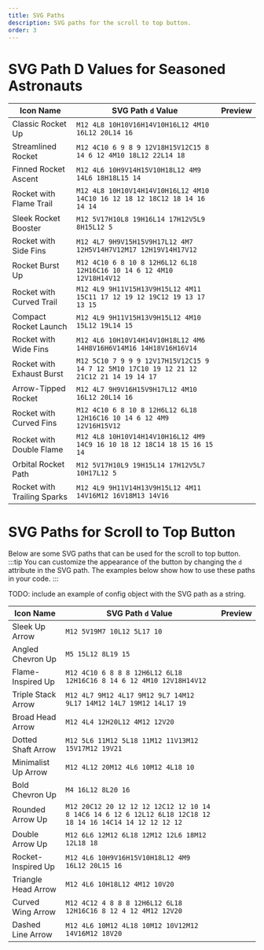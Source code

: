 ```yaml
---
title: SVG Paths
description: SVG paths for the scroll to top button.
order: 3
---
```





# SVG Path D Values for Seasoned Astronauts


| Icon Name                       | SVG Path `d` Value                                                                      | Preview                                                                                                                |
| ------------------------------- | --------------------------------------------------------------------------------------- | ---------------------------------------------------------------------------------------------------------------------- |
| Classic Rocket Up               | `M12 4L8 10H10V16H14V10H16L12 4M10 16L12 20L14 16`                                      | <SvgIcon d="M12 4L8 10H10V16H14V10H16L12 4M10 16L12 20L14 16" stroke="blue" strokeWidth="1" />                         |
| Streamlined Rocket              | `M12 4C10 6 9 8 9 12V18H15V12C15 8 14 6 12 4M10 18L12 22L14 18`                         | <SvgIcon d="M12 4C10 6 9 8 9 12V18H15V12C15 8 14 6 12 4M10 18L12 22L14 18" stroke="blue" strokeWidth="1" />            |
| Finned Rocket Ascent            | `M12 4L6 10H9V14H15V10H18L12 4M9 14L6 18H18L15 14`                                      | <SvgIcon d="M12 4L6 10H9V14H15V10H18L12 4M9 14L6 18H18L15 14" stroke="blue" strokeWidth="1" />                         |
| Rocket with Flame Trail         | `M12 4L8 10H10V14H14V10H16L12 4M10 14C10 16 12 18 12 18C12 18 14 16 14 14`              | <SvgIcon d="M12 4L8 10H10V14H14V10H16L12 4M10 14C10 16 12 18 12 18C12 18 14 16 14 14" stroke="blue" strokeWidth="1" /> |
| Sleek Rocket Booster            | `M12 5V17H10L8 19H16L14 17H12V5L9 8H15L12 5`                                            | <SvgIcon d="M12 5V17H10L8 19H16L14 17H12V5L9 8H15L12 5" stroke="blue" strokeWidth="1" />                               |
| Rocket with Side Fins           | `M12 4L7 9H9V15H15V9H17L12 4M7 12H5V14H7V12M17 12H19V14H17V12`                          | <SvgIcon d="M12 4L7 9H9V15H15V9H17L12 4M7 12H5V14H7V12M17 12H19V14H17V12" stroke="blue" strokeWidth="1" />             |
| Rocket Burst Up                 | `M12 4C10 6 8 10 8 12H6L12 6L18 12H16C16 10 14 6 12 4M10 12V18H14V12`                   | <SvgIcon d="M12 4C10 6 8 10 8 12H6L12 6L18 12H16C16 10 14 6 12 4M10 12V18H14V12" stroke="blue" strokeWidth="1" />      |
| Rocket with Curved Trail        | `M12 4L9 9H11V15H13V9H15L12 4M11 15C11 17 12 19 12 19C12 19 13 17 13 15`                | <SvgIcon d="M12 4L9 9H11V15H13V9H15L12 4M11 15C11 17 12 19 12 19C12 19 13 17 13 15" stroke="blue" strokeWidth="1" />   |
| Compact Rocket Launch           | `M12 4L9 9H11V15H13V9H15L12 4M10 15L12 19L14 15`                                        | <SvgIcon d="M12 4L9 9H11V15H13V9H15L12 4M10 15L12 19L14 15" stroke="blue" strokeWidth="1" />                             |
| Rocket with Wide Fins           | `M12 4L6 10H10V14H14V10H18L12 4M6 14H8V16H6V14M16 14H18V16H16V14`                       | <SvgIcon d="M12 4L6 10H10V14H14V10H18L12 4M6 14H8V16H6V14M16 14H18V16H16V14" stroke="blue" strokeWidth="1" />            |
| Rocket with Exhaust Burst       | `M12 5C10 7 9 9 9 12V17H15V12C15 9 14 7 12 5M10 17C10 19 12 21 12 21C12 21 14 19 14 17` | <SvgIcon d="M12 5C10 7 9 9 9 12V17H15V12C15 9 14 7 12 5M10 17C10 19 12 21 12 21C12 21 14 19 14 17" stroke="blue" strokeWidth="1" /> |
| Arrow-Tipped Rocket             | `M12 4L7 9H9V16H15V9H17L12 4M10 16L12 20L14 16`                                         | <SvgIcon d="M12 4L7 9H9V16H15V9H17L12 4M10 16L12 20L14 16" stroke="blue" strokeWidth="1" />                              |
| Rocket with Curved Fins         | `M12 4C10 6 8 10 8 12H6L12 6L18 12H16C16 10 14 6 12 4M9 12V16H15V12`                    | <SvgIcon d="M12 4C10 6 8 10 8 12H6L12 6L18 12H16C16 10 14 6 12 4M9 12V16H15V12" stroke="blue" strokeWidth="1" />         |
| Rocket with Double Flame        | `M12 4L8 10H10V14H14V10H16L12 4M9 14C9 16 10 18 12 18C14 18 15 16 15 14`                | <SvgIcon d="M12 4L8 10H10V14H14V10H16L12 4M9 14C9 16 10 18 12 18C14 18 15 16 15 14" stroke="blue" strokeWidth="1" />     |
| Orbital Rocket Path             | `M12 5V17H10L9 19H15L14 17H12V5L7 10H17L12 5`                                           | <SvgIcon d="M12 5V17H10L9 19H15L14 17H12V5L7 10H17L12 5" stroke="blue" strokeWidth="1" />                                |
| Rocket with Trailing Sparks     | `M12 4L9 9H11V14H13V9H15L12 4M11 14V16M12 16V18M13 14V16`                               | <SvgIcon d="M12 4L9 9H11V14H13V9H15L12 4M11 14V16M12 16V18M13 14V16" stroke="blue" strokeWidth="1" />                    |


# SVG Paths for Scroll to Top Button

Below are some SVG paths that can be used for the scroll to top button.
:::tip
You can customize the appearance of the button by changing the `d` attribute in the SVG path. The examples below show how to use these paths in your code.
:::

TODO: include an example of config object with the SVG path as a string.

| Icon Name           | SVG Path `d` Value                                                  | Preview |
| ------------------- | ------------------------------------------------------------------- | ---- |
| Sleek Up Arrow      | `M12 5V19M7 10L12 5L17 10`                                        |  <SvgIcon d="M12 5V19M7 10L12 5L17 10" stroke="blue" strokeWidth="2" />    |
| Angled Chevron Up   | `M5 15L12 8L19 15`                                                  |  <SvgIcon d="M5 15L12 8L19 15" width="150" height="150" stroke="blue" strokeWidth="2" />    |
| Flame-Inspired Up   | `M12 4C10 6 8 8 8 12H6L12 6L18 12H16C16 8 14 6 12 4M10 12V18H14V12` |   <SvgIcon d="M12 4C10 6 8 8 8 12H6L12 6L18 12H16C16 8 14 6 12 4M10 12V18H14V12" width="150" height="150" stroke="blue" strokeWidth="2" />   |
| Triple Stack Arrow  | `M12 4L7 9M12 4L17 9M12 9L7 14M12 9L17 14M12 14L7 19M12 14L17 19`   |   <SvgIcon d="M12 4L7 9M12 4L17 9M12 9L7 14M12 9L17 14M12 14L7 19M12 14L17 19" width="150" height="150" stroke="blue" strokeWidth="2" />   |
| Broad Head Arrow    | `M12 4L4 12H20L12 4M12 12V20`                                       |   <SvgIcon d="M12 4L4 12H20L12 4M12 12V20" width="150" height="150" stroke="blue" strokeWidth="2" />   |
| Dotted Shaft Arrow  | `M12 5L6 11M12 5L18 11M12 11V13M12 15V17M12 19V21`                  |   <SvgIcon d="M12 5L6 11M12 5L18 11M12 11V13M12 15V17M12 19V21" width="150" height="150" stroke="blue" strokeWidth="2" />   |
| Minimalist Up Arrow | `M12 4L12 20M12 4L6 10M12 4L18 10`                                                                        | <SvgIcon d="M12 4L12 20M12 4L6 10M12 4L18 10" width="150" height="150" stroke="blue" strokeWidth="2" />     |
| Bold Chevron Up     | `M4 16L12 8L20 16`                                                                                        | <SvgIcon d="M4 16L12 8L20 16" width="150" height="150" stroke="blue" strokeWidth="2" />     |
| Rounded Arrow Up    | `M12 20C12 20 12 12 12 12C12 12 10 14 8 14C6 14 6 12 6 12L12 6L18 12C18 12 18 14 16 14C14 14 12 12 12 12` | <SvgIcon d="M12 20C12 20 12 12 12 12C12 12 10 14 8 14C6 14 6 12 6 12L12 6L18 12C18 12 18 14 16 14C14 14 12 12 12 12" width="150" height="150" stroke="blue" strokeWidth="2" />     |
| Double Arrow Up     | `M12 6L6 12M12 6L18 12M12 12L6 18M12 12L18 18`                                                            | <SvgIcon d="M12 6L6 12M12 6L18 12M12 12L6 18M12 12L18 18" width="150" height="150" stroke="blue" strokeWidth="2" />     |
| Rocket-Inspired Up  | `M12 4L6 10H9V16H15V10H18L12 4M9 16L12 20L15 16`                                                          | <SvgIcon d="M12 4L6 10H9V16H15V10H18L12 4M9 16L12 20L15 16" width="150" height="150" stroke="blue" strokeWidth="2" />     |
| Triangle Head Arrow | `M12 4L6 10H18L12 4M12 10V20`                                                                             | <SvgIcon d="M12 4L6 10H18L12 4M12 10V20" width="150" height="150" stroke="blue" strokeWidth="2" />     |
| Curved Wing Arrow   | `M12 4C12 4 8 8 8 12H6L12 6L18 12H16C16 8 12 4 12 4M12 12V20`                                             |  <SvgIcon d="M12 4C12 4 8 8 8 12H6L12 6L18 12H16C16 8 12 4 12 4M12 12V20" width="150" height="150" stroke="blue" strokeWidth="2" />    |
| Dashed Line Arrow   | `M12 4L6 10M12 4L18 10M12 10V12M12 14V16M12 18V20`                                                        |   <SvgIcon d="M12 4L6 10M12 4L18 10M12 10V12M12 14V16M12 18V20" width="150" height="150" stroke="blue" strokeWidth="2" />     |

 